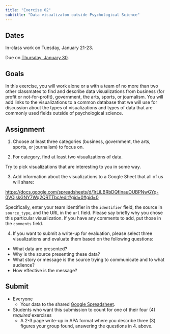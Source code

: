 ```yaml
---
title: "Exercise 02"
subtitle: "Data visualizaton outside Psychological Science"
---
```


## Dates {-}

In-class work on Tuesday, January 21-23.

[Due]{.orange_due} on [Thursday, January 30](../schedule.qmd#thursday-january-30).

## Goals {-}

In this exercise, you will work alone or a with a team of no more than two other classmates to find and describe data visualizations from business (for profit or not-for-profit), government, the arts, sports, or journalism.
You will add links to the visualizations to a common database that we will use for discussion about the types of visualizations and types of data that are commonly used fields outside of psychological science.

## Assignment {-}

1. Choose at least three categories (business, government, the arts, sports, or journalism) to focus on.

2. For category, find at least two visualizations of data.

Try to pick visualizations that are interesting to you in some way.

3. Add information about the visualizations to a Google Sheet that all of us will share:

<https://docs.google.com/spreadsheets/d/1rLiLBRbDQfInauOUBPNwGYq-0VOjskGNY7Wq2QRTTbc/edit?gid=0#gid=0>

Specifically, enter your team identifier in the `identifier` field, the source in `source_type`, and the URL in the `url` field. Please say briefly why you chose this particular visualization. If you have any comments to add, put those in the `comments` field.

4. If you want to submit a write-up for evaluation, please select three visualizations and evaluate them based on the following questions:

- What data are presented?
- Why is the source presenting these data?
- What story or message is the source trying to communicate and to what audience?
- How effective is the message?

## Submit {-}

- Everyone
  - Your data to the shared [Google Spreadsheet](https://docs.google.com/spreadsheets/d/1rLiLBRbDQfInauOUBPNwGYq-0VOjskGNY7Wq2QRTTbc/edit?gid=0#gid=0).
- Students who want this submission to count for one of their four (4) *required* exercises
  - A 2-3 page write-up in APA format where you describe three (3) figures your group found, answering the questions in 4. above.

